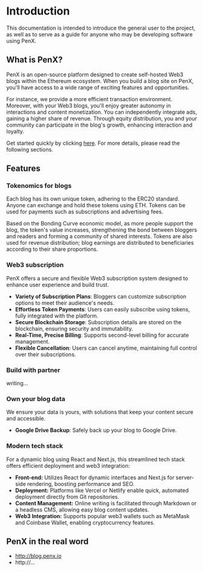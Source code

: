 # Introduction

This documentation is intended to introduce the general user to the project, as well as to serve as a guide for anyone who may be developing software using PenX.



## What is PenX?

PenX is an open-source platform designed to create self-hosted Web3 blogs within the Ethereum ecosystem. When you build a blog site on PenX, you'll have access to a wide range of exciting features and opportunities.

For instance, we provide a more efficient transaction environment. Moreover, with your Web3 blogs, you'll enjoy greater autonomy in interactions and content monetization. You can independently integrate ads, gaining a higher share of revenue. Through equity distribution, you and your community can participate in the blog's growth, enhancing interaction and loyalty.

Get started quickly by clicking [here](). For more details, please read the following sections.



## Features

### Tokenomics for blogs

Each blog has its own unique token, adhering to the ERC20 standard. Anyone can exchange and hold these tokens using ETH. Tokens can be used for payments such as subscriptions and advertising fees.

Based on the Bonding Curve economic model, as more people support the blog, the token's value increases, strengthening the bond between bloggers and readers and forming a community of shared interests. Tokens are also used for revenue distribution; blog earnings are distributed to beneficiaries according to their share proportions.



### Web3 subscription

PenX offers a secure and flexible Web3 subscription system designed to enhance user experience and build trust.

- **Variety of Subscription Plans**: Bloggers can customize subscription options to meet their audience's needs.
- **Effortless Token Payments**: Users can easily subscribe using tokens, fully integrated with the platform.
- **Secure Blockchain Storage**: Subscription details are stored on the blockchain, ensuring security and immutability.
- **Real-Time, Precise Billing**: Supports second-level billing for accurate management.
- **Flexible Cancellation**: Users can cancel anytime, maintaining full control over their subscriptions.



### Build with partner

writing...



### Own your blog data

We ensure your data is yours, with solutions that keep your content secure and accessible.

- **Google Drive Backup**: Safely back up your blog to Google Drive.



### Modern tech stack

For a dynamic blog using React and Next.js, this streamlined tech stack offers efficient deployment and web3 integration:

- **Front-end:** Utilizes React for dynamic interfaces and Next.js for server-side rendering, boosting performance and SEO.
- **Deployment:** Platforms like Vercel or Netlify enable quick, automated deployment directly from Git repositories.
- **Content Management:** Online writing is facilitated through Markdown or a headless CMS, allowing easy blog content updates.
- **Web3 Integration:** Supports popular web3 wallets such as MetaMask and Coinbase Wallet, enabling cryptocurrency features.



## PenX in the real word

- http://blog.penx.io
- http://...


